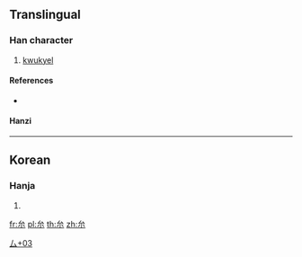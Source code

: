 ==Translingual==

===Han character===
{{Han char|rn=28|rad=厶|as=03|sn=5|four=|canj=IF|ids=⿱厶小}}

# [[kwukyel]]

====References====
* {{Han ref|kx=0164.111|dj=0372.111|hdz=10385.021|uh=53BC|ud=21436}}
====Hanzi====
{{cmn-hanzi|pin=[[ke]] ([[ke5]])}}

----

==Korean==

===Hanja===
{{ko-hanja|hangeul=[[윽]], [[금]]|rv=euk, geum|mr=ŭk, kŭm|y=uk, kum}}

# {{defn|lang=ko|sort=厶03}}

[[Category:Korean-only CJKV Characters|厶+03]]

[[fr:厼]]
[[pl:厼]]
[[th:厼]]
[[zh:厼]]